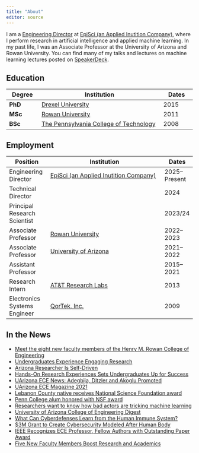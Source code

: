 ```yaml
---
title: "About"
editor: source
---
```




I am a [Engineering Director](https://www.episci.com/episci-team/){target="_blank"} at [EpiSci (an Applied Inutition Company)](https://www.episci.com/){target="_blank"}, where I perform research in artificial intelligence and applied machine learning. In my past life, I was an Associate Professor at the University of Arizona and Rowan University. You can find many of my talks and lectures on machine learning lectures posted on [SpeakerDeck](https://speakerdeck.com/gditzler){target="_blank"}.


## Education


| Degree | Institution | Dates |
| --- | ----------- |---|
| __PhD__ | [Drexel University](https://drexel.edu/){target="_blank"} | 2015 |
| __MSc__ | [Rowan University](http://rowan.edu/){target="_blank"} |2011 |
| __BSc__ | [The Pennsylvania College of Technology](https://www.pct.edu/){target="_blank"} | 2008 |


## Employment

| Position | Institution | Dates |
| ---- | ----------- |---|
| Engineering Director | [EpiSci (an Applied Inutition Company)](https://www.episci.com/){target="_blank"} | 2025--Present |
| Technical Director | | 2024 |
| Principal Research Scientist | | 2023/24 |
| Associate Professor | [Rowan University](http://rowan.edu/){target="_blank"}  | 2022--2023 |
| Associate Professor | [University of Arizona](https://arizona.edu/){target="_blank"}  | 2021--2022 |
| Assistant Professor |   | 2015--2021 |
| Research Intern | [AT&T Research Labs](https://about.att.com/sites/labs_research){target="_blank"} | 2013 |
| Electronics Systems Engineer | [QorTek, Inc.](https://qortek.com/){target="_blank"} | 2009 |





## In the News
* [Meet the eight new faculty members of the Henry M. Rowan College of Engineering](https://engineering.rowan.edu/news/newfaculty22.html)
* [Undergraduates Experience Engaging Research](https://ece.engineering.arizona.edu/news-events/undergraduates-experience-engaging-research)
* [Arizona Researcher Is Self-Driven](https://bearessentialnews.com/pdf/tucson/july-2022/july-2022-tucson){target="_blank"}
* [Hands-On Research Experiences Sets Undergraduates Up for Success](https://ece.engineering.arizona.edu/news-events/hands-research-experiences-sets-undergraduates-success){target="_blank"}
* [UArizona ECE News: Adegbija, Ditzler and Akoglu Promoted](https://ece.engineering.arizona.edu/news-events/adegbija-ditzler-and-akoglu-promoted){target="_blank"}
* [UArizona ECE Magazine 2021](https://issuu.com/azengineering/docs/ece_2021magazine){target="_blank"}
* [Lebanon County native receives National Science Foundation award](https://www.pennlive.com/news/2020/07/lebanon-county-native-receives-national-science-foundation-award.html){target="_blank"}
* [Penn College alum honored with NSF award](https://pctoday.pct.edu/penn-college-alum-honored-with-nsf-faculty-award/){target="_blank"}
* [Researchers want to know how bad actors are tricking machine learning](https://edscoop.com/university-arizona-machine-learning-algorithm-research/){target="_blank"}
* [University of Arizona College of Engineering Digest](https://news.engineering.arizona.edu/news/electrical-engineer-trains-computers-distinguish-between-friend-and-foe){target="_blank"}
* [What Can Cyberdefenses Learn from the Human Immune System?](https://www.govtech.com/news/What-Can-Cyberdefenses-Learn-from-the-Human-Immune-System.html){target="_blank"}
* [$3M Grant to Create Cybersecurity Modeled After Human Body](https://ece.engineering.arizona.edu/news-events/3m-grant-create-cybersecurity-modeled-after-human-body){target="_blank"}
* [IEEE Recognizes ECE Professor, Fellow Authors with Outstanding Paper Award](https://ece.engineering.arizona.edu/news-events/ieee-recognizes-ece-professor-fellow-authors-outstanding-paper-award){target="_blank"}
* [Five New Faculty Members Boost Research and Academics](https://ece.engineering.arizona.edu/news-events/five-new-faculty-members-boost-research-and-academics){target="_blank"}




